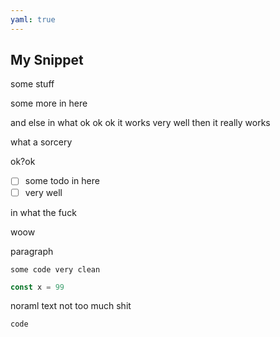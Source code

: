 ```yaml
---
yaml: true
---
```


## My Snippet

some stuff

some more in here

and else in what ok ok ok it works very well then it really works

what a sorcery

ok?ok

- [ ] some todo in here
- [ ] very well

in what the fuck

woow

paragraph

```
some code very clean
```

```js
const x = 99
```

noraml text not too much shit

```
code
```
